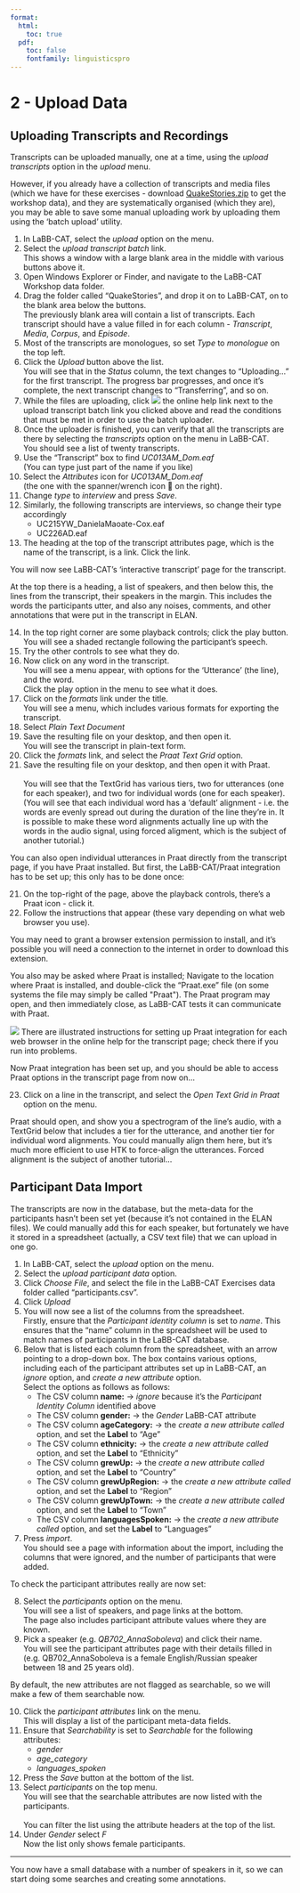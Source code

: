 ```yaml
---
format:
  html:
    toc: true
  pdf: 
    toc: false
    fontfamily: linguisticspro
---
```

# 2 - Upload Data

## Uploading Transcripts and Recordings

Transcripts can be uploaded manually, one at a time, using the *upload transcripts* option in the *upload* menu.

However, if you already have a collection of transcripts and media files
(which we have for these exercises - download
[QuakeStories.zip](https://publicdata.canterbury.ac.nz/Research/NZILBB/labbcat/QuakeStories.zip)
to get the workshop data), and they are systematically organised (which
they are), you may be able to save some manual uploading work by
uploading them using the 'batch upload' utility.

1.  In LaBB-CAT, select the *upload* option on the menu.
2.  Select the *upload transcript batch* link.\
    This shows a window with a large blank area in the middle with
    various buttons above it.
3.  Open Windows Explorer or Finder, and navigate to the LaBB-CAT
    Workshop data folder.
4.  Drag the folder called "QuakeStories", and drop it on to LaBB-CAT,
    on to the blank area below the buttons.\
    The previously blank area will contain a list of transcripts. Each
    transcript should have a value filled in for each column -
    *Transcript*, *Media*, *Corpus*, and *Episode*.
5.  Most of the transcripts are monologues, so set *Type* to *monologue*
    on the top left.
6.  Click the *Upload* button above the list.\
    You will see that in the *Status* column, the text changes to
    "Uploading..." for the first transcript. The progress bar
    progresses, and once it's complete, the next transcript changes to
    "Transferring", and so on.
7.  While the files are uploading, click ![](help.png) the online help
    link next to the upload transcript batch link you clicked above and
    read the conditions that must be met in order to use the batch
    uploader.
8.  Once the uploader is finished, you can verify that all the
    transcripts are there by selecting the *transcripts* option on the
    menu in LaBB-CAT.\
    You should see a list of twenty transcripts.
9.  Use the "Transcript" box to find *UC013AM_Dom.eaf*\
    (You can type just part of the name if you like)
10. Select the *Attributes* icon for *UC013AM_Dom.eaf*\
    (the one with the spanner/wrench icon 🔧 on the right).
11. Change *type* to *interview* and press *Save*.
12. Similarly, the following transcripts are interviews, so change their
    type accordingly
    -   UC215YW_DanielaMaoate-Cox.eaf
    -   UC226AD.eaf
13. The heading at the top of the transcript attributes page, which is the name of the transcript, is a link.
    Click the link.

You will now see LaBB-CAT's 'interactive transcript' page for the
transcript.

At the top there is a heading, a list of speakers, and then below
this, the lines from the transcript, their speakers in the margin.
This includes the words the participants utter, and also any noises,
comments, and other annotations that were put in the transcript in
ELAN.

14. In the top right corner are some playback controls; click the play
    button. You will see a shaded rectangle following the participant's
    speech.
14. Try the other controls to see what they do.
15. Now click on any word in the transcript.\
    You will see a menu appear, with options for the 'Utterance' (the
    line), and the word.\
    Click the play option in the menu to see what it does.
16. Click on the *formats* link under the title.\
    You will see a menu, which includes various formats for exporting
    the transcript.
17. Select *Plain Text Document*
18. Save the resulting file on your desktop, and then open it.\
    You will see the transcript in plain-text form.
19. Click the *formats* link, and select the *Praat Text Grid* option.
20. Save the resulting file on your desktop, and then open it with
    Praat.\
    \
    You will see that the TextGrid has various tiers, two for utterances
    (one for each speaker), and two for individual words (one for each
    speaker).\
    (You will see that each individual word has a 'default'
    alignment - i.e. the words are evenly spread out during the duration
    of the line they're in. It is possible to make these word
    alignments actually line up with the words in the audio signal,
    using forced aligment, which is the subject of another tutorial.)\

You can also open individual utterances in Praat directly from the
transcript page, if you have Praat installed. But first, the
LaBB-CAT/Praat integration has to be set up; this only has to be
done once:

21. On the top-right of the page, above the playback controls, there's
    a Praat icon - click it.
22. Follow the instructions that appear (these vary depending on what
    web browser you use).

:::{.callout-tip}    
You may need to grant a browser extension permission to install, and
it's possible you will need a connection to the internet in order
to download this extension.

You also may be asked where Praat is installed; Navigate to the
location where Praat is installed, and double-click the "Praat.exe"
file (on some systems the file may simply be called \"Praat\"). The
Praat program may open, and then immediately close, as LaBB-CAT
tests it can communicate with Praat.

![](help-1.png) There are illustrated instructions for setting up
Praat integration for each web browser in the online help for the
transcript page; check there if you run into problems.\
:::

Now Praat integration has been set up, and you should be able to
access Praat options in the transcript page from now on...

23. Click on a line in the transcript, and select the *Open Text Grid in
    Praat* option on the menu.
    
Praat should open, and show you a spectrogram of the line's audio,
with a TextGrid below that includes a tier for the utterance, and
another tier for individual word alignments. You could manually
align them here, but it's much more efficient to use HTK to
force-align the utterances. Forced alignment is the subject of
another tutorial...

## Participant Data Import

The transcripts are now in the database, but the meta-data for the
participants hasn't been set yet (because it's not contained in the
ELAN files). We could manually add this for each speaker, but
fortunately we have it stored in a spreadsheet (actually, a CSV text
file) that we can upload in one go.

1.  In LaBB-CAT, select the *upload* option on the menu.
2.  Select the *upload participant data* option.
3.  Click *Choose File*, and select the file in the LaBB-CAT Exercises
    data folder called "participants.csv".
4.  Click *Upload*
5.  You will now see a list of the columns from the spreadsheet.\
    Firstly, ensure that the *Participant identity column* is set to
    *name*. This ensures that the "name" column in the spreadsheet
    will be used to match names of participants in the LaBB-CAT
    database.
6.  Below that is listed each column from the spreadsheet, with an arrow
    pointing to a drop-down box. The box contains various options,
    including each of the participant attributes set up in LaBB-CAT, an
    *ignore* option, and *create a new attribute* option.\
    Select the options as follows as follows:\
    -   The CSV column **name:** → *ignore* because it's the
        *Participant Identity Column* identified above
    -   The CSV column **gender:** → the *Gender* LaBB-CAT attribute
    -   The CSV column **ageCategory:** → the *create a new attribute
        called* option, and set the **Label** to "Age"
    -   The CSV column **ethnicity:** → the *create a new attribute
        called* option, and set the **Label** to "Ethnicity"
    -   The CSV column **grewUp:** → the *create a new attribute
        called* option, and set the **Label** to "Country"
    -   The CSV column **grewUpRegion:** → the *create a new
        attribute called* option, and set the **Label** to "Region"
    -   The CSV column **grewUpTown:** → the *create a new attribute
        called* option, and set the **Label** to "Town"
    -   The CSV column **languagesSpoken:** → the *create a new
        attribute called* option, and set the **Label** to "Languages"
7.  Press *import*.\
    You should see a page with information about the import, including
    the columns that were ignored, and the number of participants that
    were added.

To check the participant attributes really are now set:

8.  Select the *participants* option on the menu.\
    You will see a list of speakers, and page links at the bottom.\
    The page also includes participant attribute values where they are
    known.
9.  Pick a speaker (e.g. *QB702_AnnaSoboleva*) and click their name.\
    You will see the participant attributes page with their details
    filled in (e.g. QB702_AnnaSoboleva is a female English/Russian
    speaker between 18 and 25 years old).

By default, the new attributes are not flagged as searchable, so we
will make a few of them searchable now.\

10. Click the *participant attributes* link on the menu.\
    This will display a list of the participant meta-data fields.
11. Ensure that *Searchability* is set to *Searchable* for the following
    attributes:
    -   *gender*
    -   *age_category*
    -   *languages_spoken*
12. Press the *Save* button at the bottom of the list.
13. Select *participants* on the top menu.\
    You will see that the searchable attributes are now listed with the
    participants.\
    \
    You can filter the list using the attribute headers at the top of
    the list.
14. Under *Gender* select *F*\
    Now the list only shows female participants.

---

You now have a small database with a number of speakers in it, so we can
start doing some searches and creating some annotations.
